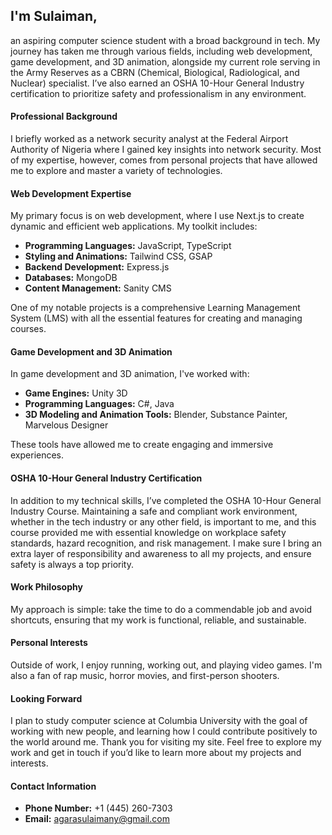 ## I'm Sulaiman,

an aspiring computer science student with a broad background in tech. My journey has taken me through various fields, including web development, game development, and 3D animation, alongside my current role serving in the Army Reserves as a CBRN (Chemical, Biological, Radiological, and Nuclear) specialist. I’ve also earned an OSHA 10-Hour General Industry certification to prioritize safety and professionalism in any environment.

#### Professional Background

I briefly worked as a network security analyst at the Federal Airport Authority of Nigeria where I gained key insights into network security. Most of my expertise, however, comes from personal projects that have allowed me to explore and master a variety of technologies.

#### Web Development Expertise

My primary focus is on web development, where I use Next.js to create dynamic and efficient web applications. My toolkit includes:

- **Programming Languages:** JavaScript, TypeScript
- **Styling and Animations:** Tailwind CSS, GSAP
- **Backend Development:** Express.js
- **Databases:** MongoDB
- **Content Management:** Sanity CMS

One of my notable projects is a comprehensive Learning Management System (LMS) with all the essential features for creating and managing courses.

#### Game Development and 3D Animation

In game development and 3D animation, I've worked with:

- **Game Engines:** Unity 3D
- **Programming Languages:** C#, Java
- **3D Modeling and Animation Tools:** Blender, Substance Painter, Marvelous Designer

These tools have allowed me to create engaging and immersive experiences.

#### OSHA 10-Hour General Industry Certification

In addition to my technical skills, I’ve completed the OSHA 10-Hour General Industry Course. Maintaining a safe and compliant work environment, whether in the tech industry or any other field, is important to me, and this course provided me with essential knowledge on workplace safety standards, hazard recognition, and risk management. I make sure I bring an extra layer of responsibility and awareness to all my projects, and ensure safety is always a top priority.

#### Work Philosophy

My approach is simple: take the time to do a commendable job and avoid shortcuts, ensuring that my work is functional, reliable, and sustainable.

#### Personal Interests

Outside of work, I enjoy running, working out, and playing video games. I'm also a fan of rap music, horror movies, and first-person shooters.

#### Looking Forward

I plan to study computer science at Columbia University with the goal of working with new people, and learning how I could contribute positively to the world around me.
Thank you for visiting my site. Feel free to explore my work and get in touch if you’d like to learn more about my projects and interests.

#### Contact Information

- **Phone Number:** +1 (445) 260-7303
- **Email:** agarasulaimany@gmail.com
